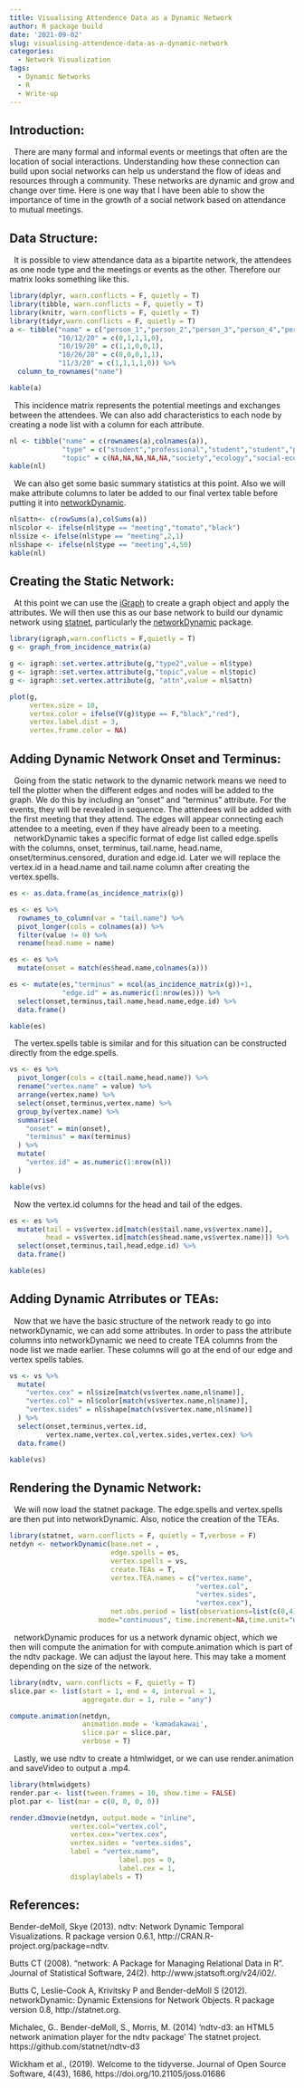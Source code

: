 ```yaml
---
title: Visualising Attendence Data as a Dynamic Network
author: R package build
date: '2021-09-02'
slug: visualising-attendence-data-as-a-dynamic-network
categories:
  - Network Visualization
tags:
  - Dynamic Networks
  - R
  - Write-up
---
```


## Introduction: 

|   There are many formal and informal events or meetings that often are the location of social interactions. Understanding how these connection can build upon social networks can help us understand the flow of ideas and resources through a community. These networks are dynamic and grow and change over time. Here is one way that I have been able to show the importance of time in the growth of a social network based on attendance to mutual meetings. 

## Data Structure:

|   It is possible to view attendance data as a bipartite network, the attendees as one node type and the meetings or events as the other. Therefore our matrix looks something like this. 

```r
library(dplyr, warn.conflicts = F, quietly = T)
library(tibble, warn.conflicts = F, quietly = T)
library(knitr, warn.conflicts = F, quietly = T)
library(tidyr,warn.conflicts = F, quietly = T)
a <- tibble("name" = c("person_1","person_2","person_3","person_4","person_5"),
            "10/12/20" = c(0,1,1,1,0),
            "10/19/20" = c(1,1,0,0,1),
            "10/26/20" = c(0,0,0,1,1),
            "11/3/20" = c(1,1,1,1,0)) %>%
  column_to_rownames("name")

kable(a)
```


|   This incidence matrix represents the potential meetings and exchanges between the attendees. We can also add characteristics to each node by creating a node list with a column for each attribute. 

```r
nl <- tibble("name" = c(rownames(a),colnames(a)),
             "type" = c("student","professional","student","student","professional","meeting","meeting","meeting","meeting"),
             "topic" = c(NA,NA,NA,NA,NA,"society","ecology","social-ecology","ecology"))
kable(nl)
```

|   We can also get some basic summary statistics at this point. Also we will make attribute columns to later be added to our final vertex table before putting it into [networkDynamic](https://rdrr.io/cran/networkDynamic/). 

```r
nl$attn<- c(rowSums(a),colSums(a))
nl$color <- ifelse(nl$type == "meeting","tomato","black")
nl$size <- ifelse(nl$type == "meeting",2,1)
nl$shape <- ifelse(nl$type == "meeting",4,50)
kable(nl)
```

## Creating the Static Network:

|   At this point we can use the [iGraph](https://igraph.org/r/) to create a graph object and apply the attributes. We will then use this as our base network to build our dynamic network using [statnet](http://statnet.org/), particularly the [networkDynamic](https://rdrr.io/cran/networkDynamic/) package. 

```r
library(igraph,warn.conflicts = F,quietly = T)
g <- graph_from_incidence_matrix(a)

g <- igraph::set.vertex.attribute(g,"type2",value = nl$type)
g <- igraph::set.vertex.attribute(g,"topic",value = nl$topic)
g <- igraph::set.vertex.attribute(g, "attn",value = nl$attn)

plot(g,
     vertex.size = 10,
     vertex.color = ifelse(V(g)$type == F,"black","red"),
     vertex.label.dist = 3,
     vertex.frame.color = NA)
```

## Adding Dynamic Network Onset and Terminus:

|   Going from the static network to the dynamic network means we need to tell the plotter when the different edges and nodes will be added to the graph. We do this by including an "onset" and "terminus" attribute. For the events, they will be revealed in sequence. The attendees will be added with the first meeting that they attend. The edges will appear connecting each attendee to a meeting, even if they have already been to a meeting.  
  
|   networkDynamic takes a specific format of edge list called edge.spells with the columns, onset, terminus, tail.name, head.name, onset/terminus.censored, duration and edge.id. Later we will replace the vertex.id in a head.name and tail.name column after creating the vertex.spells.


```r
es <- as.data.frame(as_incidence_matrix(g))

es <- es %>%
  rownames_to_column(var = "tail.name") %>%
  pivot_longer(cols = colnames(a)) %>%
  filter(value != 0) %>%
  rename(head.name = name) 

es <- es %>%
  mutate(onset = match(es$head.name,colnames(a)))

es <- mutate(es,"terminus" = ncol(as_incidence_matrix(g))+1,
             "edge.id" = as.numeric(1:nrow(es))) %>%
  select(onset,terminus,tail.name,head.name,edge.id) %>%
  data.frame()

kable(es)
```

|   The vertex.spells table is similar and for this situation can be constructed directly from the edge.spells.

```r
vs <- es %>%
  pivot_longer(cols = c(tail.name,head.name)) %>%
  rename("vertex.name" = value) %>%
  arrange(vertex.name) %>%
  select(onset,terminus,vertex.name) %>%
  group_by(vertex.name) %>%
  summarise(
    "onset" = min(onset),
    "terminus" = max(terminus)
  ) %>%
  mutate(
    "vertex.id" = as.numeric(1:nrow(nl))
  )

kable(vs)
```

|   Now the vertex.id columns for the head and tail of the edges.

```r
es <- es %>%
  mutate(tail = vs$vertex.id[match(es$tail.name,vs$vertex.name)],
         head = vs$vertex.id[match(es$head.name,vs$vertex.name)]) %>%
  select(onset,terminus,tail,head,edge.id) %>%
  data.frame()

kable(es)
```

## Adding Dynamic Atrributes or TEAs:

|   Now that we have the basic structure of the network ready to go into networkDynamic, we can add some attributes. In order to pass the attribute columns into networkDynamic we need to create TEA columns from the node list we made earlier. These columns will go at the end of our edge and vertex spells tables. 

```r
vs <- vs %>%
  mutate(
    "vertex.cex" = nl$size[match(vs$vertex.name,nl$name)],
    "vertex.col" = nl$color[match(vs$vertex.name,nl$name)],
    "vertex.sides" = nl$shape[match(vs$vertex.name,nl$name)]
  ) %>%
  select(onset,terminus,vertex.id,
         vertex.name,vertex.col,vertex.sides,vertex.cex) %>%
  data.frame()

kable(vs)
```

## Rendering the Dynamic Network:

|   We will now load the statnet package. The edge.spells and vertex.spells are then put into networkDynamic. Also, notice the creation of the TEAs. 

```r
library(statnet, warn.conflicts = F, quietly = T,verbose = F)
netdyn <- networkDynamic(base.net = , 
                         edge.spells = es, 
                         vertex.spells = vs,
                         create.TEAs = T,
                         vertex.TEA.names = c("vertex.name",
                                              "vertex.col",
                                              "vertex.sides",
                                              "vertex.cex"),
                         net.obs.period = list(observations=list(c(0,4)),
                      mode="continuous", time.increment=NA,time.unit="unit"))
```

|   networkDynamic produces for us a network dynamic object, which we then will compute the animation for with compute.animation which is part of the ndtv package. We can adjust the layout here. This may take a moment depending on the size of the network. 

```r
library(ndtv, warn.conflicts = F, quietly = T)
slice.par <- list(start = 1, end = 4, interval = 1,
                  aggregate.dur = 1, rule = "any")

compute.animation(netdyn,
                  animation.mode = 'kamadakawai',
                  slice.par = slice.par,
                  verbose = T)
```

|   Lastly, we use ndtv to create a htmlwidget, or we can use render.animation and saveVideo to output a .mp4. 

```r
library(htmlwidgets)
render.par <- list(tween.frames = 10, show.time = FALSE)
plot.par <- list(mar = c(0, 0, 0, 0))

render.d3movie(netdyn, output.mode = "inline",
               vertex.col="vertex.col",
               vertex.cex="vertex.cex",
               vertex.sides = "vertex.sides",
               label = "vertex.name",
                           label.pos = 0,
                           label.cex = 1,
               displaylabels = T)

```







## References:

Bender-deMoll, Skye (2013). ndtv: Network Dynamic Temporal Visualizations. R package version 0.6.1, http://CRAN.R-project.org/package=ndtv.

Butts CT (2008). “network: A Package for Managing Relational Data in R”. Journal of Statistical Software, 24(2). http://www.jstatsoft.org/v24/i02/.

Butts C, Leslie-Cook A, Krivitsky P and Bender-deMoll S (2012). networkDynamic: Dynamic Extensions for Network Objects. R package version 0.8, http://statnet.org.

Michalec, G.. Bender-deMoll, S., Morris, M. (2014) ‘ndtv-d3: an HTML5 network animation player for the ndtv package’ The statnet project. https://github.com/statnet/ndtv-d3

Wickham et al., (2019). Welcome to the tidyverse. Journal of Open Source Software, 4(43), 1686, https://doi.org/10.21105/joss.01686



